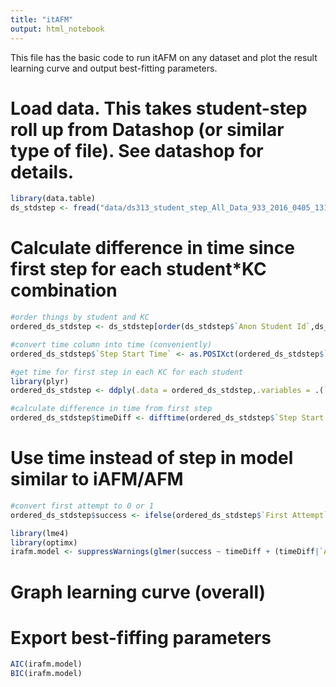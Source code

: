 ```yaml
---
title: "itAFM"
output: html_notebook
---
```


This file has the basic code to run itAFM on any dataset and plot the result learning curve and output best-fitting parameters.

# Load data. This takes student-step roll up from Datashop (or similar type of file). See datashop for details.
```r
library(data.table)
ds_stdstep <- fread("data/ds313_student_step_All_Data_933_2016_0405_131437.txt")
```

# Calculate difference in time since first step for each student*KC combination
```r
#order things by student and KC
ordered_ds_stdstep <- ds_stdstep[order(ds_stdstep$`Anon Student Id`,ds_stdstep$`KC (LFASearchAICWholeModel1)`,ds_stdstep$`Opportunity (LFASearchAICWholeModel1)`)]

#convert time column into time (conveniently)
ordered_ds_stdstep$`Step Start Time` <- as.POSIXct(ordered_ds_stdstep$`Step Start Time`,format="%Y-%m-%d %H:%M:%S")

#get time for first step in each KC for each student
library(plyr)
ordered_ds_stdstep <- ddply(.data = ordered_ds_stdstep,.variables = .(`Anon Student Id`,`KC (LFASearchAICWholeModel1)`),.fun = mutate,first_oppTime =  `Step Start Time`[`Opportunity (LFASearchAICWholeModel1)`==1])

#calculate difference in time from first step
ordered_ds_stdstep$timeDiff <- difftime(ordered_ds_stdstep$`Step Start Time`,ordered_ds_stdstep$first_oppTime,units="mins")

```

# Use time instead of step in model similar to iAFM/AFM
```r

#convert first attempt to 0 or 1
ordered_ds_stdstep$success <- ifelse(ordered_ds_stdstep$`First Attempt`=="correct",1,0)

library(lme4)
library(optimx)
irafm.model <- suppressWarnings(glmer(success ~ timeDiff + (timeDiff|`Anon Student Id`) + (timeDiff|`KC (LFASearchAICWholeModel1)`), data=ordered_ds_stdstep, family=binomial(),control = glmerControl(optimizer = "optimx", calc.derivs = FALSE,optCtrl = list(method = "nlminb", starttests = FALSE, kkt = FALSE))))
```

# Graph learning curve (overall)

# Export best-fiffing parameters
```r
AIC(irafm.model)
BIC(irafm.model)
```







